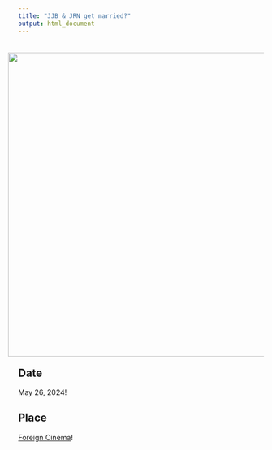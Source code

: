 ```yaml
---
title: "JJB & JRN get married?"
output: html_document
---
```


<img style="float: right;width: 600px;padding:20px;" src="pic.jpg">

## Date

May 26, 2024!

## Place

[Foreign Cinema](http://foreigncinema.com/)!

